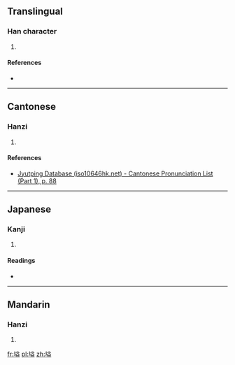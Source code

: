 ==Translingual==

===Han character===
{{Han char|rn=32|rad=土|as=10|sn=13|four=|canj=土廿金廿 (GTCT)|ids=⿰[[土]][[益]]}}

# {{defn|Han|sort=土10}}

====References====
* {{Han ref|kx=0236.341|dkj=05380|dj=0474.260|hdz=10473.070|uh=5867|ud=22631}}

----

==Cantonese==

===Hanzi===
{{yue-hanzi|jyut=[[aai3]], [[ngaai3]]|y=aai3, ngaai3}}

# {{defn|lang=yue|sort=土10}}

====References====
*[http://www.iso10646hk.net/jp/document/download.jsp Jyutping Database (iso10646hk.net) - Cantonese Pronunciation List (Part 1), p. 88]

----

==Japanese==

===Kanji===
{{ja-kanji|grade=|rs=土10}}

# {{defn|lang=ja|sort=土10}}

====Readings====
* {{ja-readings|on=[[あい]] (ai), [[え]] (e)|kun=[[けわしい]] (kewashii)}}

----

==Mandarin==

===Hanzi===
{{cmn-hanzi|pin=[[ài]] ([[ai4]])|wg=ai<sup>4</sup>}}

# {{defn|lang=cmn|sort=土10}}

[[fr:塧]]
[[pl:塧]]
[[zh:塧]]